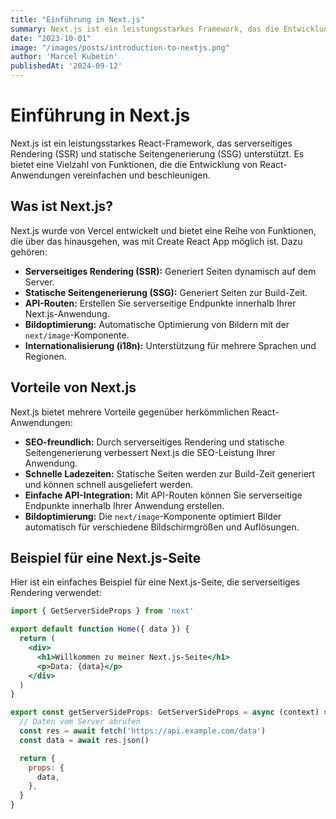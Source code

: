 ```yaml
---
title: "Einführung in Next.js"
summary: Next.js ist ein leistungsstarkes Framework, das die Entwicklung von React-Anwendungen vereinfacht und beschleunigt.
date: "2023-10-01"
image: "/images/posts/introduction-to-nextjs.png"
author: 'Marcel Kubetin'
publishedAt: '2024-09-12'
---
```


# Einführung in Next.js

Next.js ist ein leistungsstarkes React-Framework, das serverseitiges Rendering (SSR) und statische Seitengenerierung (SSG) unterstützt. Es bietet eine Vielzahl von Funktionen, die die Entwicklung von React-Anwendungen vereinfachen und beschleunigen.

## Was ist Next.js?

Next.js wurde von Vercel entwickelt und bietet eine Reihe von Funktionen, die über das hinausgehen, was mit Create React App möglich ist. Dazu gehören:

- **Serverseitiges Rendering (SSR):** Generiert Seiten dynamisch auf dem Server.
- **Statische Seitengenerierung (SSG):** Generiert Seiten zur Build-Zeit.
- **API-Routen:** Erstellen Sie serverseitige Endpunkte innerhalb Ihrer Next.js-Anwendung.
- **Bildoptimierung:** Automatische Optimierung von Bildern mit der `next/image`-Komponente.
- **Internationalisierung (i18n):** Unterstützung für mehrere Sprachen und Regionen.

## Vorteile von Next.js

Next.js bietet mehrere Vorteile gegenüber herkömmlichen React-Anwendungen:

- **SEO-freundlich:** Durch serverseitiges Rendering und statische Seitengenerierung verbessert Next.js die SEO-Leistung Ihrer Anwendung.
- **Schnelle Ladezeiten:** Statische Seiten werden zur Build-Zeit generiert und können schnell ausgeliefert werden.
- **Einfache API-Integration:** Mit API-Routen können Sie serverseitige Endpunkte innerhalb Ihrer Anwendung erstellen.
- **Bildoptimierung:** Die `next/image`-Komponente optimiert Bilder automatisch für verschiedene Bildschirmgrößen und Auflösungen.

## Beispiel für eine Next.js-Seite

Hier ist ein einfaches Beispiel für eine Next.js-Seite, die serverseitiges Rendering verwendet:

```jsx
import { GetServerSideProps } from 'next'

export default function Home({ data }) {
  return (
    <div>
      <h1>Willkommen zu meiner Next.js-Seite</h1>
      <p>Data: {data}</p>
    </div>
  )
}

export const getServerSideProps: GetServerSideProps = async (context) => {
  // Daten vom Server abrufen
  const res = await fetch('https://api.example.com/data')
  const data = await res.json()

  return {
    props: {
      data,
    },
  }
}
